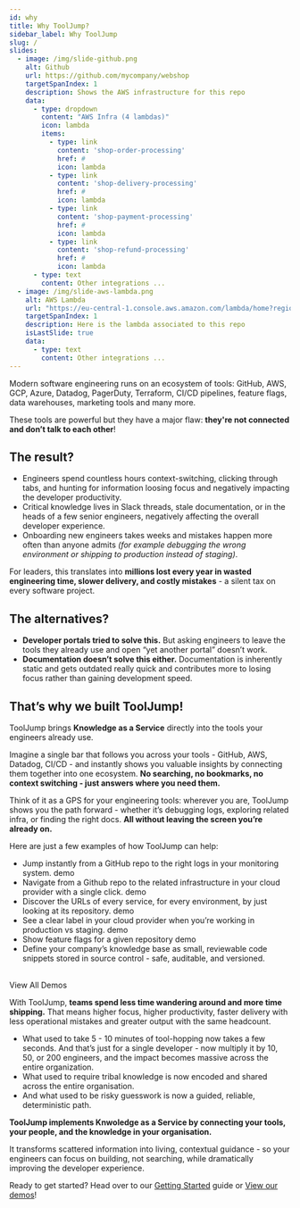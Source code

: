 ```yaml
---
id: why
title: Why ToolJump?
sidebar_label: Why ToolJump
slug: /
slides:
  - image: /img/slide-github.png
    alt: Github
    url: https://github.com/mycompany/webshop
    targetSpanIndex: 1
    description: Shows the AWS infrastructure for this repo
    data:
      - type: dropdown
        content: "AWS Infra (4 lambdas)"
        icon: lambda
        items:
          - type: link
            content: 'shop-order-processing'
            href: #
            icon: lambda
          - type: link
            content: 'shop-delivery-processing'
            href: #
            icon: lambda
          - type: link
            content: 'shop-payment-processing'
            href: #
            icon: lambda
          - type: link
            content: 'shop-refund-processing'
            href: #
            icon: lambda
      - type: text
        content: Other integrations ...
  - image: /img/slide-aws-lambda.png
    alt: AWS Lambda
    url: "https://eu-central-1.console.aws.amazon.com/lambda/home?region=eu-central-1#/functions/shop-order-processing?tab=code"
    targetSpanIndex: 1
    description: Here is the lambda associated to this repo
    isLastSlide: true
    data:
      - type: text
        content: Other integrations ...
---
```



Modern software engineering runs on an ecosystem of tools: GitHub, AWS, GCP, Azure, Datadog, PagerDuty, Terraform, CI/CD pipelines, feature flags, data warehouses, marketing tools and many more.

These tools are powerful but they have a major flaw: **they're not connected and don’t talk to each other**!

## The result?  
- Engineers spend countless hours context-switching, clicking through tabs, and hunting for information loosing focus and negatively impacting the developer productivity.  
- Critical knowledge lives in Slack threads, stale documentation, or in the heads of a few senior engineers, negatively affecting the overall developer experience.  
- Onboarding new engineers takes weeks and mistakes happen more often than anyone admits *(for example debugging the wrong environment or shipping to production instead of staging)*.

For leaders, this translates into **millions lost every year in wasted engineering time, slower delivery, and costly mistakes** - a silent tax on every software project.  

## The alternatives?
- **Developer portals tried to solve this.** But asking engineers to leave the tools they already use and open “yet another portal” doesn’t work.  
- **Documentation doesn’t solve this either.** Documentation is inherently static and gets outdated really quick and contributes more to losing focus rather than gaining development speed. 

## That’s why we built **ToolJump!**  

ToolJump brings **Knowledge as a Service** directly into the tools your engineers already use.  

Imagine a single bar that follows you across your tools - GitHub, AWS, Datadog, CI/CD - and instantly shows you valuable insights by connecting them together into one ecosystem. **No searching, no bookmarks, no context switching - just answers where you need them.**

Think of it as a GPS for your engineering tools: wherever you are, ToolJump shows you the path forward - whether it’s debugging logs, exploring related infra, or finding the right docs. **All without leaving the screen you’re already on.**

Here are just a few examples of how ToolJump can help:
- Jump instantly from a GitHub repo to the right logs in your monitoring system. <Link to="./integrations/github-datadog-logs-alerts" target="_blank" rel="noopener noreferrer">demo</Link>
- Navigate from a Github repo to the related infrastructure in your cloud provider with a single click. <Link to="./integrations/github-aws-infrastructure" target="_blank" rel="noopener noreferrer">demo</Link>
- Discover the URLs of every service, for every environment, by just looking at its repository. <Link to="./integrations/github-show-deployed-service-urls" target="_blank" rel="noopener noreferrer">demo</Link> 
- See a clear label in your cloud provider when you’re working in production vs staging. <Link to="./integrations/aws-lambda-production-check" target="_blank" rel="noopener noreferrer">demo</Link> 
- Show feature flags for a given repository <Link to="./integrations/github-launchdarkly" target="_blank" rel="noopener noreferrer">demo</Link> 
- Define your company’s knowledge base as small, reviewable code snippets stored in source control - safe, auditable, and versioned.


<Slideshow slides={frontMatter.slides} autostart={false} />

<br/>

<div style={{ display: 'flex', justifyContent: 'center', margin: '2rem 0' }}>
  <Link
    className="btn-primary"
    to="/demos"
    style={{
      fontSize: '1.1rem',
      padding: '0.85rem 2.2rem',
      borderRadius: '0.5rem',
      fontWeight: 600,
      boxShadow: 'var(--ifm-global-shadow-md)',
      textDecoration: 'none',
      transition: 'all 0.2s',
    }}
  >
    View All Demos
  </Link>
</div>


With ToolJump, **teams spend less time wandering around and more time shipping.** That means higher focus, higher productivity, faster delivery with less operational mistakes and greater output with the same headcount.

- What used to take 5 - 10 minutes of tool-hopping now takes a few seconds. And that’s just for a single developer - now multiply it by 10, 50, or 200 engineers, and the impact becomes massive across the entire organization.  
- What used to require tribal knowledge is now encoded and shared across the entire organisation.  
- And what used to be risky guesswork is now a guided, reliable, deterministic path.  

**ToolJump implements Knwoledge as a Service by connecting your tools, your people, and the knowledge in your organisation.**

It transforms scattered information into living, contextual guidance - so your engineers can focus on building, not searching, while dramatically improving the developer experience.  

Ready to get started? Head over to our [Getting Started](./getting-started.mdx) guide or [View our demos](./demos)!  
